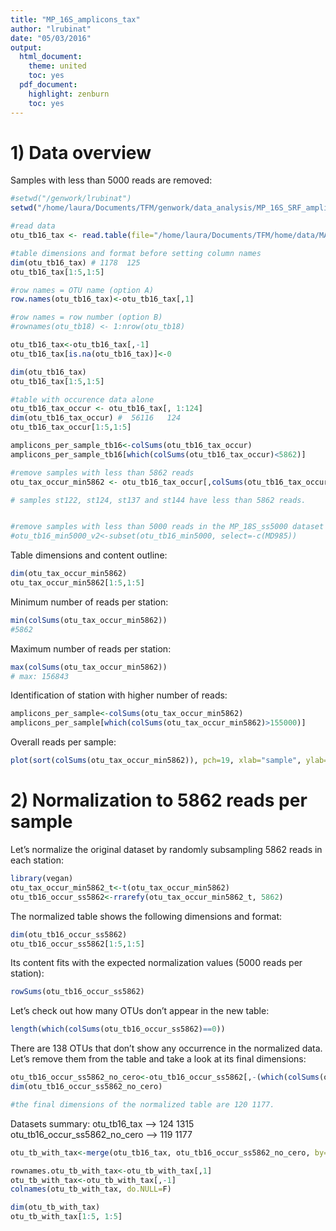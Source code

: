 ```yaml
---
title: "MP_16S_amplicons_tax"
author: "lrubinat"
date: "05/03/2016"
output:
  html_document:
    theme: united
    toc: yes
  pdf_document:
    highlight: zenburn
    toc: yes
---
```


<!--- INITIALIZATION
```r
#error hook to kill knitr in case of errors
library(knitr)
knit_hooks$set(error = function(x, options) stop(x))
opts_chunk$set(cache=TRUE, autodep=TRUE)
```
--->

# 1) Data overview

Samples with less than 5000 reads are removed: 

``` r
#setwd("/genwork/lrubinat")
setwd("/home/laura/Documents/TFM/genwork/data_analysis/MP_16S_SRF_amplicons/MP_16S_amplicons_tax/")

#read data 
otu_tb16_tax <- read.table(file="/home/laura/Documents/TFM/home/data/MALASPINA/Malaspina_16S_Surface/table_with_BLAST/MP_16S_SRF_tax_classif_tab.txt", head=TRUE, fill=TRUE)

#table dimensions and format before setting column names
dim(otu_tb16_tax) # 1178  125
otu_tb16_tax[1:5,1:5]

#row names = OTU name (option A)
row.names(otu_tb16_tax)<-otu_tb16_tax[,1]

#row names = row number (option B)
#rownames(otu_tb18) <- 1:nrow(otu_tb18)

otu_tb16_tax<-otu_tb16_tax[,-1]
otu_tb16_tax[is.na(otu_tb16_tax)]<-0

dim(otu_tb16_tax)
otu_tb16_tax[1:5,1:5]

#table with occurence data alone
otu_tb16_tax_occur <- otu_tb16_tax[, 1:124]
dim(otu_tb16_tax_occur) #  56116   124
otu_tb16_tax_occur[1:5,1:5]

amplicons_per_sample_tb16<-colSums(otu_tb16_tax_occur)
amplicons_per_sample_tb16[which(colSums(otu_tb16_tax_occur)<5862)]

#remove samples with less than 5862 reads
otu_tax_occur_min5862 <- otu_tb16_tax_occur[,colSums(otu_tb16_tax_occur) > 5861]

# samples st122, st124, st137 and st144 have less than 5862 reads.


#remove samples with less than 5000 reads in the MP_18S_ss5000 dataset (so that we can compare the relative abundance of 16S and 18S OTUs considering the same samples)
#otu_tb16_min5000_v2<-subset(otu_tb16_min5000, select=-c(MD985))
```

Table dimensions and content outline:

```r
dim(otu_tax_occur_min5862)
otu_tax_occur_min5862[1:5,1:5]
```

Minimum number of reads per station:

```r
min(colSums(otu_tax_occur_min5862)) 
#5862
```

Maximum number of reads per station:

```r
max(colSums(otu_tax_occur_min5862)) 
# max: 156843
```

Identification of station with higher number of reads:

```r
amplicons_per_sample<-colSums(otu_tax_occur_min5862)
amplicons_per_sample[which(colSums(otu_tax_occur_min5862)>155000)]
```

Overall reads per sample:

``` r
plot(sort(colSums(otu_tax_occur_min5862)), pch=19, xlab="sample", ylab="reads per sample", cex=0.9)
```


# 2) Normalization to 5862 reads per sample

Let's normalize the original dataset by randomly subsampling 5862 reads in each station:

``` r
library(vegan)
otu_tax_occur_min5862_t<-t(otu_tax_occur_min5862)
otu_tb16_occur_ss5862<-rrarefy(otu_tax_occur_min5862_t, 5862)
```

The normalized table shows the following dimensions and format:

```r
dim(otu_tb16_occur_ss5862)
otu_tb16_occur_ss5862[1:5,1:5]
```

Its content fits with the expected normalization values (5000 reads per station):

``` r
rowSums(otu_tb16_occur_ss5862)
```

Let's check out how many OTUs don't appear in the new table:

```r
length(which(colSums(otu_tb16_occur_ss5862)==0)) 
```

There are 138 OTUs that don't show any occurrence in the normalized data. Let's remove them from the table and take a look at its final dimensions:

```r
otu_tb16_occur_ss5862_no_cero<-otu_tb16_occur_ss5862[,-(which(colSums(otu_tb16_occur_ss5862)==0))]
dim(otu_tb16_occur_ss5862_no_cero)

#the final dimensions of the normalized table are 120 1177.
```

Datasets summary:
otu_tb16_tax --> 124 1315
otu_tb16_occur_ss5862_no_cero --> 119 1177



```r
otu_tb_with_tax<-merge(otu_tb16_tax, otu_tb16_occur_ss5862_no_cero, by="row.names")

rownames.otu_tb_with_tax<-otu_tb_with_tax[,1]
otu_tb_with_tax<-otu_tb_with_tax[,-1]
colnames(otu_tb_with_tax, do.NULL=F)

dim(otu_tb_with_tax)
otu_tb_with_tax[1:5, 1:5]
```
